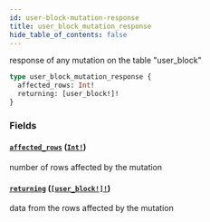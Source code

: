 ```yaml
---
id: user-block-mutation-response
title: user_block_mutation_response
hide_table_of_contents: false
---
```


response of any mutation on the table "user_block"

```graphql
type user_block_mutation_response {
  affected_rows: Int!
  returning: [user_block!]!
}
```

### Fields

#### [`affected_rows`](#) ([`Int!`](../scalars/int))

number of rows affected by the mutation

#### [`returning`](#) ([`[user_block!]!`](../objects/user-block))

data from the rows affected by the mutation
